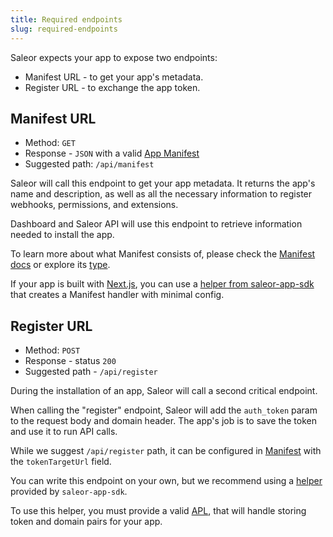 ```yaml
---
title: Required endpoints
slug: required-endpoints
---
```


Saleor expects your app to expose two endpoints:

- Manifest URL - to get your app's metadata.
- Register URL - to exchange the app token.

## Manifest URL

- Method: `GET`
- Response - `JSON` with a valid [App Manifest](https://docs.saleor.io/docs/3.x/developer/extending/apps/manifest)
- Suggested path: `/api/manifest`

Saleor will call this endpoint to get your app metadata. It returns the app's name and description, as well as all the necessary information to register webhooks, permissions, and extensions.

Dashboard and Saleor API will use this endpoint to retrieve information needed to install the app.

To learn more about what Manifest consists of, please check the [Manifest docs](https://docs.saleor.io/docs/3.x/developer/extending/apps/manifest) or explore its [type](https://github.com/saleor/saleor-app-sdk/blob/main/src/types.ts#L67).

If your app is built with [Next.js](https://nextjs.org/), you can use a [helper from saleor-app-sdk](https://github.com/saleor/saleor-app-sdk/blob/main/docs/api-handlers.md#manifest-handler-factory) that creates a Manifest handler with minimal config.

## Register URL

- Method: `POST`
- Response - status `200`
- Suggested path - `/api/register`

During the installation of an app, Saleor will call a second critical endpoint.

When calling the "register" endpoint, Saleor will add the `auth_token` param to the request body and domain header. The app's job is to save the token and use it to run API calls.

While we suggest `/api/register` path, it can be configured in [Manifest](https://docs.saleor.io/docs/3.x/developer/extending/apps/manifest) with the `tokenTargetUrl` field.

You can write this endpoint on your own, but we recommend using a [helper](https://github.com/saleor/saleor-app-sdk/blob/main/docs/api-handlers.md#app-register-handler-factory) provided by `saleor-app-sdk`.

To use this helper, you must provide a valid [APL](https://github.com/saleor/saleor-app-sdk/blob/main/docs/apl.md), that will handle storing token and domain pairs for your app.
